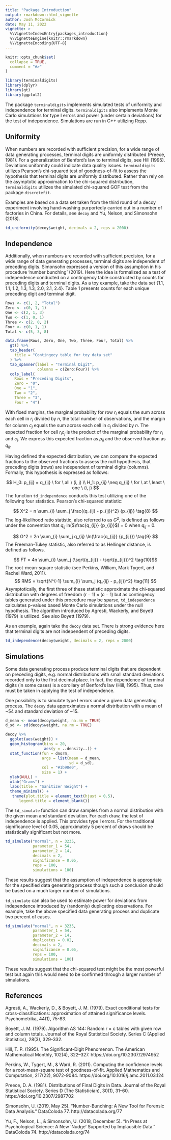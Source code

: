 ```yaml
---
title: "Package Introduction"
output: rmarkdown::html_vignette
author: Josh McCormick
date: May 11, 2022
vignette: >
  %\VignetteIndexEntry{packages_introduction}
  %\VignetteEngine{knitr::rmarkdown}
  %\VignetteEncoding{UTF-8}
---
```


```r
knitr::opts_chunk$set(
  collapse = TRUE,
  comment = "#>"
)
```

```r
library(terminaldigits)
library(dplyr)
library(gt)
library(ggplot2)
```

The package `terminaldigits` implements simulated tests of uniformity and independence for terminal digits. `terminaldigits` also implements Monte Carlo simulations for type I errors and power (under certain deviations) for the test of independence. Simulations are run in C++ utilizing Rcpp. 

## Uniformity

When numbers are recorded with sufficient precision, for a wide range of data generating processes, terminal digits are uniformly distributed (Preece, 1981). For a generalization of Benford's law to terminal digits, see Hill (1995). Deviations uniformity could indicate data quality issues. `terminaldigits` utilizes Pearson's chi-squared test of goodness-of-fit to assess the hypothesis that terminal digits are uniformly distributed. Rather than rely on the asymptotic approximation to the chi-squared distribution, `terminaldigits` utilizes the simulated chi-squared GOF test from the package `discretefit`.

Examples are based on a data set taken from the third round of a decoy experiment involving hand-washing purportedly carried out in a number of factories in China. For details, see `decoy` and Yu, Nelson, and Simonsohn (2018).

```r
td_uniformity(decoy$weight, decimals = 2, reps = 2000)
```

## Independence

Additionally, when numbers are recorded with sufficient precision, for a wide range of data generating processes, terminal digits are independent of preceding digits. Simonsohn expressed a version of this assumption in his procedure 'number bunching' (2019). Here the idea is formalized as a test of independence conducted on a contingency table constructed by counts for preceding digits and terminal digits. As a toy example, take the data set {1.1, 1.1, 1.2, 1.3, 1.3, 2.0, 2.1, 2.4}. Table 1 presents counts for each unique preceding digit and terminal digit.

```r
Rows <- c(1, 2, "Total")
Zero <- c(0, 1, 1)
One <- c(2, 1, 3)
Two <- c(1, 0, 1)
Three <- c(2, 0, 2)
Four <- c(0, 1, 1)
Total <- c(5, 3, 8)

data.frame(Rows, Zero, One, Two, Three, Four, Total) %>%
  gt() %>%
  tab_header(
    title = "Contingecy table for toy data set"
  ) %>%
  tab_spanner(label = "Terminal Digit",
              columns = c(Zero:Four)) %>%
  cols_label(
    Rows = "Preceding Digits",
    Zero = "0",
    One = "1",
    Two = "2",
    Three = "3",
    Four = "4")
```

With fixed margins, the marginal probability for row $r_i$ equals the sum across each cell in $r_i$ divided by $n$, the total number of observations, and the margin for column $c_j$ equals the sum across each cell in $c_j$ divided by $n$. The expected fraction for cell $r_ic_j$ is the product of the marginal probability for $r_i$ and $c_j$. We express this expected fraction as $p_{ij}$ and the observed fraction as $q_{ij}$. 

Having defined the expected distribution, we can compare the expected fractions to the observed fractions to assess the null hypothesis, that preceding digits (rows) are independent of terminal digits (columns). Formally, this hypothesis is expressed as follows:

$$
H_0: p_{ij} = q_{ij} \ for \ all  \ (i, j) \\ 
H_1: p_{ij} \neq  q_{ij} \ for \ at \ least \ one \ (i, j)
$$
The function `td_independence` conducts this test utilizing one of the following four statistics. Pearson's chi-squared statistic:

$$
X^2 = n \sum_{i} \sum_j \frac{(q_{ij} - p_{ij})^2} {p_{ij}} \tag{8} 
$$
The log-likelihood ratio statistic, also referred to as $G^2$, is defined as follows under the convention that $q_{ij}$ ln($\frac{q_{ij}} {p_{ij}}$) = 0 when $q_{ij}$ = 0.

$$ 
G^2 = 2n \sum_{i} \sum_j q_{ij} \ln(\frac{q_{ij}} {p_{ij}}) 
\tag{9}
$$
The Freeman-Tukey statistic, also referred to as Hellinger distance, is defined as follows.

$$ FT = 4n \sum_{i} \sum_j (\sqrt{q_{ij}} - \sqrt{p_{ij}})^2 \tag{10}$$
The root-mean-square statistic (see Perkins, William, Mark Tygert, and Rachel Ward, 2011).
$$ RMS = \sqrt{N^{-1} \sum_{i} \sum_j (q_{ij} - p_{ij})^2} \tag{11} $$
Asymptotically, the first three of these statistic approximate the chi-squared distribution with degrees of freedom $(r - 1) \times (c - 1)$ but as contingency tables generated under this procedure may be sparse, `td_independence` calculates p-values based Monte Carlo simulations under the null hypothesis. The algorithm introduced by Agresti, Wackerly, and Boyett (1979) is utilized. See also Boyett (1979).

As an example, again take the `decoy` data set. There is strong evidence here that terminal digits are not independent of preceding digits.

```r

td_independence(decoy$weight, decimals = 2, reps = 2000)

```

## Simulations

Some data generating process produce terminal digits that are dependent on preceding digits, e.g. normal distributions with small standard deviations recorded only to the first decimal place. In fact, the dependence of terminal digits (in some cases) is a corollary of Benford's law (Hill, 1995). Thus, care must be taken in applying the test of independence.

One possibility is to simulate type I errors under a given data generating process. The `decoy` data approximates a normal distribution with a mean of ~54 and standard deviation of ~15.

```r

d_mean <- mean(decoy$weight, na.rm = TRUE)
d_sd <- sd(decoy$weight, na.rm = TRUE)

decoy %>%
  ggplot(aes(weight)) +
  geom_histogram(bins = 20,
                 aes(y = ..density..)) +
  stat_function(fun = dnorm,
                args = list(mean = d_mean,
                            sd = d_sd),
                col = "#1b98e0",
                size = 1) +
  ylab(NULL) +
  xlab("Grams") +
  labs(title = "Sanitizer Weight") +
  theme_minimal() +
   theme(plot.title = element_text(hjust = 0.5),
      legend.title = element_blank())

```

The `td_simulate` function can draw samples from a normal distribution with the given mean and standard deviation. For each draw, the test of independence is applied. This provides type I errors. For the traditional significance level of 0.05, approximately 5 percent of draws should be statistically significant but not more.

```r
td_simulate("normal", n = 3235, 
            parameter_1 = 54, 
            parameter_2 = 14, 
            decimals = 2,
            significance = 0.05,
            reps = 100,
            simulations = 100)
```

These results suggest that the assumption of independence is appropriate for the specified data generating process though such a conclusion should be based on a much larger number of simulations.

`td_simulate` can also be used to estimate power for deviations from independence introduced by (randomly) duplicating observations. For example, take the above specified data generating process and duplicate two percent of cases.

```r
td_simulate("normal", n = 3235, 
            parameter_1 = 54, 
            parameter_2 = 14, 
            duplicates = 0.02,
            decimals = 2,
            significance = 0.05,
            reps = 100,
            simulations = 100)
```
These results suggest that the chi-squared test might be the most powerful test but again this would need to be confirmed through a larger number of simulations. 

## References 

Agresti, A., Wackerly, D., & Boyett, J. M. (1979). Exact conditional tests for cross-classifications: approximation of attained significance levels. Psychometrika, 44(1), 75-83.

Boyett, J. M. (1979). Algorithm AS 144: Random r × c tables with
given row and column totals. Journal of the Royal Statistical Society.
Series C (Applied Statistics), 28(3), 329-332.

Hill, T. P. (1995). The Significant-Digit Phenomenon. The American Mathematical Monthly, 102(4), 322–327. https://doi.org/10.2307/2974952 

Perkins, W., Tygert, M., & Ward, R. (2011). Computing the confidence levels for a root-mean-square test of goodness-of-fit. Applied Mathematics and Computation, 217(22), 9072-9084. https://doi.org/10.1016/j.amc.2011.03.124

Preece, D. A. (1981). Distributions of Final Digits in Data. Journal of the Royal Statistical Society. Series D (The Statistician), 30(1), 31–60. https://doi.org/10.2307/2987702

Simonsohn, U. (2019, May 25). “Number-Bunching: A New Tool for Forensic Data Analysis.” DataColoda 77. http://datacolada.org/77 

Yu, F., Nelson, L., & Simonsohn, U. (2018, December 5). “In Press at Psychological Science: A New 'Nudge' Supported by Implausible Data.” DataColoda 74. http://datacolada.org/74
